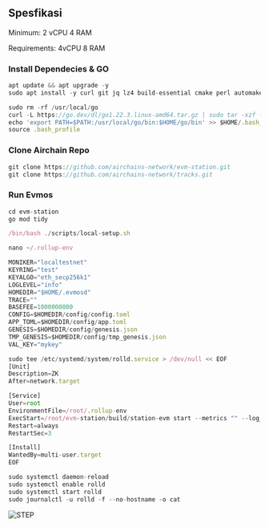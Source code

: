 
## Spesfikasi

Minimum: 2 vCPU 4 RAM

Requirements: 4vCPU 8 RAM

### Install Dependecies & GO

```js copy
apt update && apt upgrade -y
sudo apt install -y curl git jq lz4 build-essential cmake perl automake autoconf libtool wget libssl-dev
```

```js copy
sudo rm -rf /usr/local/go
curl -L https://go.dev/dl/go1.22.3.linux-amd64.tar.gz | sudo tar -xzf - -C /usr/local
echo 'export PATH=$PATH:/usr/local/go/bin:$HOME/go/bin' >> $HOME/.bash_profile
source .bash_profile
```

### Clone Airchain Repo

```js copy
git clone https://github.com/airchains-network/evm-station.git
git clone https://github.com/airchains-network/tracks.git
```
### Run Evmos

```js copy
cd evm-station
go mod tidy
```

```js copy
/bin/bash ./scripts/local-setup.sh
```

```js copy
nano ~/.rollup-env
```

```js copy
MONIKER="localtestnet"
KEYRING="test"
KEYALGO="eth_secp256k1"
LOGLEVEL="info"
HOMEDIR="$HOME/.evmosd"
TRACE=""
BASEFEE=1000000000
CONFIG=$HOMEDIR/config/config.toml
APP_TOML=$HOMEDIR/config/app.toml
GENESIS=$HOMEDIR/config/genesis.json
TMP_GENESIS=$HOMEDIR/config/tmp_genesis.json
VAL_KEY="mykey"
```

```js copy
sudo tee /etc/systemd/system/rolld.service > /dev/null << EOF
[Unit]
Description=ZK
After=network.target

[Service]
User=root
EnvironmentFile=/root/.rollup-env
ExecStart=/root/evm-station/build/station-evm start --metrics "" --log_level info --json-rpc.api eth,txpool,personal,net,debug,web3 --chain-id "stationevm_1234-1"
Restart=always
RestartSec=3

[Install]
WantedBy=multi-user.target
EOF
```

```js copy
sudo systemctl daemon-reload
sudo systemctl enable rolld
sudo systemctl start rolld
sudo journalctl -u rolld -f --no-hostname -o cat
```

![STEP](../../../public/asset/airchain-t/image1.png)
